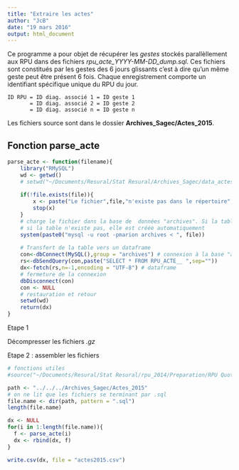 ```yaml
---
title: "Extraire les actes"
author: "JcB"
date: "19 mars 2016"
output: html_document
---
```


Ce programme a pour objet de récupérer les _gestes_ stockés parallèllement aux RPU dans des fichiers _rpu_acte_YYYY-MM-DD_dump.sql_. Ces fichiers sont constitués par les gestes des 6 jours glissants c'est à dire qu'un même geste peut être présent 6 fois. Chaque enregistrement comporte un identifiant spécifique unique du RPU du jour.
```
ID RPU = ID diag. associé 1 = ID geste 1
       = ID diag. associé 2 = ID geste 2
       = ID diag. associé n = ID geste n
```

Les fichiers source sont dans le dossier __Archives_Sagec/Actes_2015__.

Fonction parse_acte
--------------------
```r

parse_acte <- function(filename){
    library("RMySQL")
    wd <- getwd()
    # setwd("~/Documents/Resural/Stat Resural/Archives_Sagec/data_actes")
    
    if(!file.exists(file)){
        x <- paste("Le fichier",file,"n'existe pas dans le répertoire",getwd(), sep=" ")
        stop(x)
    }
    # charge le fichier dans la base de  données "archives". Si la table existe, elle est automatiquement effacée.
    # si la table n'existe pas, elle est créée automatiquement
    system(paste0("mysql -u root -pmarion archives < ", file))
    
    # Transfert de la table vers un dataframe
    con<-dbConnect(MySQL(),group = "archives") # connexion à la base "archives"
    rs<-dbSendQuery(con,paste("SELECT * FROM RPU_ACTE__ ",sep=""))
    dx<-fetch(rs,n=-1,encoding = "UTF-8") # dataframe
    # fermeture de la connexion
    dbDisconnect(con)
    con <- NULL
    # restauration et retour
    setwd(wd)
    return(dx)
}
```

Etape 1

Décompresser les fichiers _.gz_

Etape 2 : assembler les fichiers
```r
# fonctions utiles
#source("~/Documents/Resural/Stat Resural/rpu_2014/Preparation/RPU Quotidiens/quot_utils.R")

path <- "../../../Archives_Sagec/Actes_2015"
# on ne lit que les fichiers se terminant par .sql
file.name <- dir(path, pattern = ".sql")
length(file.name)

dx <- NULL
for(i in 1:length(file.name)){
  f <- parse_acte(i)
  dx <- rbind(dx, f)
}

write.csv(dx, file = "actes2015.csv")
```

